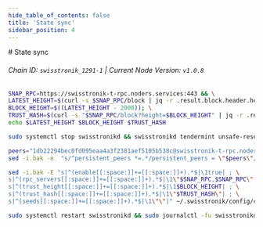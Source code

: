 ```yaml
---
hide_table_of_contents: false
title: 'State sync'
sidebar_position: 4
---
```


<div class="h1-with-icon icon-swisstronik">
  # State sync
</div>

###### Chain ID: `swisstronik_1291-1` | Current Node Version: `v1.0.8`

```bash
SNAP_RPC=https://swisstronik-t-rpc.noders.services:443 && \
LATEST_HEIGHT=$(curl -s $SNAP_RPC/block | jq -r .result.block.header.height); \
BLOCK_HEIGHT=$((LATEST_HEIGHT - 2000)); \
TRUST_HASH=$(curl -s "$SNAP_RPC/block?height=$BLOCK_HEIGHT" | jq -r .result.block_id.hash) && \
echo $LATEST_HEIGHT $BLOCK_HEIGHT $TRUST_HASH
```

```bash
sudo systemctl stop swisstronikd && swisstronikd tendermint unsafe-reset-all --home ~/.swisstronik --keep-addr-book
```

```bash
peers="1db22294bec0fd095eaa4a3f2381aef5105b538c@swisstronik-t-rpc.noders.services:26656"
sed -i.bak -e  "s/^persistent_peers *=.*/persistent_peers = \"$peers\"/" ~/.swisstronik/config/config.toml
```

```bash
sed -i.bak -E "s|^(enable[[:space:]]+=[[:space:]]+).*$|\1true| ; \
s|^(rpc_servers[[:space:]]+=[[:space:]]+).*$|\1\"$SNAP_RPC,$SNAP_RPC\"| ; \
s|^(trust_height[[:space:]]+=[[:space:]]+).*$|\1$BLOCK_HEIGHT| ; \
s|^(trust_hash[[:space:]]+=[[:space:]]+).*$|\1\"$TRUST_HASH\"| ; \
s|^(seeds[[:space:]]+=[[:space:]]+).*$|\1\"\"|" ~/.swisstronik/config/config.toml
```

```bash
sudo systemctl restart swisstronikd && sudo journalctl -fu swisstronikd --no-hostname -o cat
```
